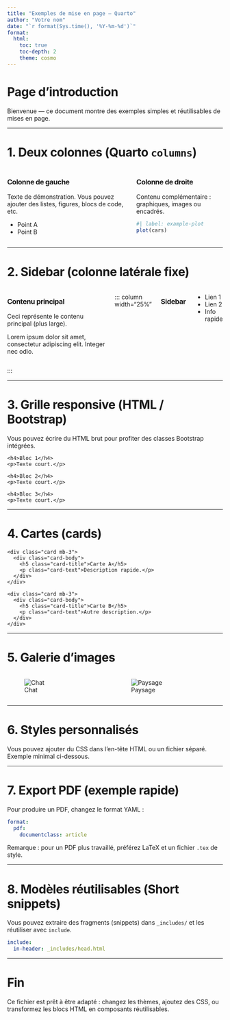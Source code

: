 ```yaml
---
title: "Exemples de mise en page — Quarto"
author: "Votre nom"
date: "`r format(Sys.time(), '%Y-%m-%d')`"
format:
  html:
    toc: true
    toc-depth: 2
    theme: cosmo
---
```


<!--
Ce fichier .qmd contient plusieurs exemples de mise en page pour Quarto/HTML :
- Page d'introduction
- Mise en page en colonnes (::: columns / ::: column)
- Grille responsive avec HTML/Bootstrap
- Sidebar (colonne latérale)
- Cartes (cards)
- Galerie d'images
- Exemple de style CSS personnalisé

Ouvrez ce fichier avec `quarto preview` ou `quarto render`.
-->

# Page d'introduction

Bienvenue — ce document montre des exemples simples et réutilisables de mises en page.

---

# 1. Deux colonnes (Quarto `columns`)

::: columns

::: column

### Colonne de gauche
Texte de démonstration. Vous pouvez ajouter des listes, figures, blocs de code, etc.

- Point A
- Point B

:::

::: column

### Colonne de droite
Contenu complémentaire : graphiques, images ou encadrés.

```r
#| label: example-plot
plot(cars)
```

:::

:::

---

# 2. Sidebar (colonne latérale fixe)

::: columns

::: column

### Contenu principal
Ceci représente le contenu principal (plus large).

Lorem ipsum dolor sit amet, consectetur adipiscing elit. Integer nec odio.

:::

::: column width="25%"

### Sidebar
- Lien 1
- Lien 2
- Info rapide

:::

:::

---

# 3. Grille responsive (HTML / Bootstrap)

Vous pouvez écrire du HTML brut pour profiter des classes Bootstrap intégrées.

<div class="row">
  <div class="col-md-4">
    <h4>Bloc 1</h4>
    <p>Texte court.</p>
  </div>
  <div class="col-md-4">
    <h4>Bloc 2</h4>
    <p>Texte court.</p>
  </div>
  <div class="col-md-4">
    <h4>Bloc 3</h4>
    <p>Texte court.</p>
  </div>
</div>

---

# 4. Cartes (cards)

<div class="row">
  <div class="col-md-6">
    <div class="card mb-3">
      <div class="card-body">
        <h5 class="card-title">Carte A</h5>
        <p class="card-text">Description rapide.</p>
      </div>
    </div>
  </div>
  <div class="col-md-6">
    <div class="card mb-3">
      <div class="card-body">
        <h5 class="card-title">Carte B</h5>
        <p class="card-text">Autre description.</p>
      </div>
    </div>
  </div>
</div>

---

# 5. Galerie d'images

::: columns

::: column

![Chat](https://picsum.photos/seed/picsum/400/250){fig-alt="exemple"}

:::

::: column

![Paysage](https://picsum.photos/seed/land/400/250)

:::

:::

---

# 6. Styles personnalisés

Vous pouvez ajouter du CSS dans l'en-tête HTML ou un fichier séparé. Exemple minimal ci-dessous.

```{=html}
<style>
/* Styles simples pour démonstration */
.card { border-radius: 12px; box-shadow: 0 2px 6px rgba(0,0,0,0.08);} 
.sidebar { background:#f8f9fa; padding:12px; border-radius:8px; }
h1, h2, h3 { letter-spacing: -0.5px; }
</style>
```

---

# 7. Export PDF (exemple rapide)

Pour produire un PDF, changez le format YAML :

```yaml
format:
  pdf:
    documentclass: article
```

Remarque : pour un PDF plus travaillé, préférez LaTeX et un fichier `.tex` de style.

---

# 8. Modèles réutilisables (Short snippets)

Vous pouvez extraire des fragments (snippets) dans `_includes/` et les réutiliser avec `include`.

```yaml
include:
  in-header: _includes/head.html
```

---

# Fin

Ce fichier est prêt à être adapté : changez les thèmes, ajoutez des CSS, ou transformez les blocs HTML en composants réutilisables.

<!-- EOF -->

